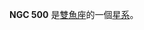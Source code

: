 {{NGCInfoBox|NGCID=NGC 500|發現者=威廉·帕森思|發現日期=1850年12月6日|其他編號=MCG 1-4-40,ZWG 411.39,NPM1G +05.0056|曆元=J2000.0
|赤經=1時22分39.3秒|赤緯=5°23'16"|星座=雙魚座|星體=星系|星等=14.2|表面亮度=13.5|藍等=15.2}}

'''NGC 500''' 是[[雙魚座|雙魚座]]的一個[[星系|星系]]。

{{NGCReference|500}}
{{Catalogs|NGC=500}}

{{Galaxy-stub}}